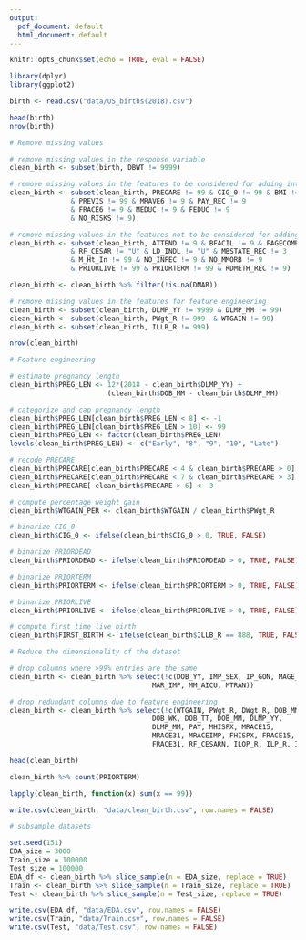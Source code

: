 ```yaml
---
output:
  pdf_document: default
  html_document: default
---
```

```r
knitr::opts_chunk$set(echo = TRUE, eval = FALSE)
```

```r
library(dplyr)
library(ggplot2)
```

```r
birth <- read.csv("data/US_births(2018).csv")
```

```r
head(birth)
nrow(birth)
```

```r
# Remove missing values

# remove missing values in the response variable
clean_birth <- subset(birth, DBWT != 9999)

# remove missing values in the features to be considered for adding interactions
clean_birth <- subset(clean_birth, PRECARE != 99 & CIG_0 != 99 & BMI != 99.9 
               & PREVIS != 99 & MRAVE6 != 9 & PAY_REC != 9
               & FRACE6 != 9 & MEDUC != 9 & FEDUC != 9 
               & NO_RISKS != 9)

# remove missing values in the features not to be considered for adding interactions
clean_birth <- subset(clean_birth, ATTEND != 9 & BFACIL != 9 & FAGECOMB != 99 
               & RF_CESAR != "U" & LD_INDL != "U" & MBSTATE_REC != 3
               & M_Ht_In != 99 & NO_INFEC != 9 & NO_MMORB != 9 
               & PRIORLIVE != 99 & PRIORTERM != 99 & RDMETH_REC != 9)

clean_birth <- clean_birth %>% filter(!is.na(DMAR))

# remove missing values in the features for feature engineering
clean_birth <- subset(clean_birth, DLMP_YY != 9999 & DLMP_MM != 99)
clean_birth <- subset(clean_birth, PWgt_R != 999  & WTGAIN != 99)
clean_birth <- subset(clean_birth, ILLB_R != 999)
```

```r
nrow(clean_birth)
```

```r
# Feature engineering

# estimate pregnancy length
clean_birth$PREG_LEN <- 12*(2018 - clean_birth$DLMP_YY) +
                        (clean_birth$DOB_MM - clean_birth$DLMP_MM)

# categorize and cap pregnancy length
clean_birth$PREG_LEN[clean_birth$PREG_LEN < 8] <- -1
clean_birth$PREG_LEN[clean_birth$PREG_LEN > 10] <- 99
clean_birth$PREG_LEN <- factor(clean_birth$PREG_LEN)
levels(clean_birth$PREG_LEN) <- c("Early", "8", "9", "10", "Late")

# recode PRECARE
clean_birth$PRECARE[clean_birth$PRECARE < 4 & clean_birth$PRECARE > 0] <- 1
clean_birth$PRECARE[clean_birth$PRECARE < 7 & clean_birth$PRECARE > 3] <- 2
clean_birth$PRECARE[ clean_birth$PRECARE > 6] <- 3

# compute percentage weight gain
clean_birth$WTGAIN_PER <- clean_birth$WTGAIN / clean_birth$PWgt_R

# binarize CIG_0
clean_birth$CIG_0 <- ifelse(clean_birth$CIG_0 > 0, TRUE, FALSE)

# binarize PRIORDEAD
clean_birth$PRIORDEAD <- ifelse(clean_birth$PRIORDEAD > 0, TRUE, FALSE)

# binarize PRIORTERM
clean_birth$PRIORTERM <- ifelse(clean_birth$PRIORTERM > 0, TRUE, FALSE)

# binarize PRIORLIVE
clean_birth$PRIORLIVE <- ifelse(clean_birth$PRIORLIVE > 0, TRUE, FALSE)

# compute first time live birth
clean_birth$FIRST_BIRTH <- ifelse(clean_birth$ILLB_R == 888, TRUE, FALSE)
```

```r
# Reduce the dimensionality of the dataset

# drop columns where >99% entries are the same
clean_birth <- clean_birth %>% select(!c(DOB_YY, IMP_SEX, IP_GON, MAGE_IMPFLG, 
                                   MAR_IMP, MM_AICU, MTRAN))

# drop redundant columns due to feature engineering
clean_birth <- clean_birth %>% select(!c(WTGAIN, PWgt_R, DWgt_R, DOB_MM, 
                                   DOB_WK, DOB_TT, DOB_MM, DLMP_YY,
                                   DLMP_MM, PAY, MHISPX, MRACE15,
                                   MRACE31, MRACEIMP, FHISPX, FRACE15,
                                   FRACE31, RF_CESARN, ILOP_R, ILP_R, ILLB_R))
```

```r
head(clean_birth)
```
```r
clean_birth %>% count(PRIORTERM)
```


```r
lapply(clean_birth, function(x) sum(x == 99))
```

```r
write.csv(clean_birth, "data/clean_birth.csv", row.names = FALSE)
```

```r
# subsample datasets

set.seed(151)
EDA_size = 3000
Train_size = 100000
Test_size = 100000
EDA_df <- clean_birth %>% slice_sample(n = EDA_size, replace = TRUE)
Train <- clean_birth %>% slice_sample(n = Train_size, replace = TRUE)
Test <- clean_birth %>% slice_sample(n = Test_size, replace = TRUE)
```

```r
write.csv(EDA_df, "data/EDA.csv", row.names = FALSE)
write.csv(Train, "data/Train.csv", row.names = FALSE)
write.csv(Test, "data/Test.csv", row.names = FALSE)
```


